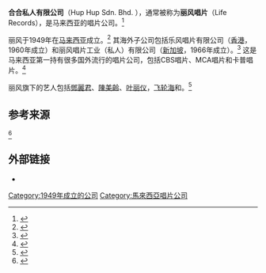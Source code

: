 {{Infobox record label <!-- See Wikipedia:WikiProject_Music -->
| name        = 丽风唱片
| image_name  = <!-- logo, such as "LABEL-LOGO.jpg" -->
| image_size  = <!-- size -->
| image_bg    = <!-- (background color for logo, should remain empty/white unless required) -->
| parent      =
| founded     = {{Start date|1949}}
| founder     = <!-- name of founders, separate with commas or <br /> -->
| status      = <!-- leave blank unless "Inactive" or "Defunct" -->
| distributor = <!-- distributors, separate with commas or <br /> -->
| genre       = 各类
| country     = {{Flag|Malaysia}}
| location    = [[马来西亚|马来西亚]][[吉隆坡|吉隆坡]]
| url         = {{URL|liferecords.com.my}}
}}
'''合合私人有限公司'''（Hup Hup Sdn. Bhd. ），通常被称为'''丽风唱片'''（Life Records），是马来西亚的唱片公司。<ref>{{Cite news|last = Leo|first = Christie|title = Joint Malay-Indonesian Test|url = http://books.google.com/books?id=rSQEAAAAMBAJ|accessdate = February 6, 2013|newspaper = Billboard|date = July 18, 1981|issn = 0006-2510}}</ref>

丽风于1949年在[[马来西亚|马来西亚]]成立。<ref name="aboutus">{{Cite web|title = About Us|url = http://www.liferecords.com/index.php?option=com_content&task=view&id=5&Itemid=23|publisher = Life Records|accessdate = February 6, 2013|archive-date = 2012-06-27|archive-url = https://web.archive.org/web/20120627215014/http://www.liferecords.com/index.php?option=com_content&task=view&id=5&Itemid=23}}</ref> 其海外子公司包括乐风唱片有限公司（[[香港|香港]]，1960年成立）和丽风唱片工业（私人）有限公司（[[新加坡|新加坡]]，1966年成立）。<ref name="aboutus">{{Cite web|title = About Us|url = http://www.liferecords.com/index.php?option=com_content&task=view&id=5&Itemid=23|publisher = Life Records|accessdate = February 6, 2013}}</ref> 这是马来西亚第一持有很多国外流行的唱片公司，包括CBS唱片、MCA唱片和卡普唱片。<ref name="aboutus">{{Cite web|title = About Us|url = http://www.liferecords.com/index.php?option=com_content&task=view&id=5&Itemid=23|publisher = Life Records|accessdate = February 6, 2013}}</ref>

丽风旗下的艺人包括[[鄧麗君|鄧麗君]]、[[陳美齡|陳美齡]]、[[叶丽仪|叶丽仪]]，[[飞轮海|飞轮海]]和{{link-en|Candy (马来西亚乐队)|Candy (Malaysian band)|Candy}}。<ref name="aboutus">{{Cite web|title = About Us|url = http://www.liferecords.com/index.php?option=com_content&task=view&id=5&Itemid=23|publisher = Life Records|accessdate = February 6, 2013}}</ref>

== 参考来源 ==
<references>
<ref name="aboutus">{{Cite web|title = About Us|url = http://www.liferecords.com/index.php?option=com_content&task=view&id=5&Itemid=23|publisher = Life Records|accessdate = February 6, 2013}}</ref>
</references>

== 外部链接 ==
* {{Official|http://www.liferecords.com.my}}

{{音乐小作品}}
{{公司小作品}}

[[Category:1949年成立的公司|Category:1949年成立的公司]]
[[Category:馬來西亞唱片公司|Category:馬來西亞唱片公司]]